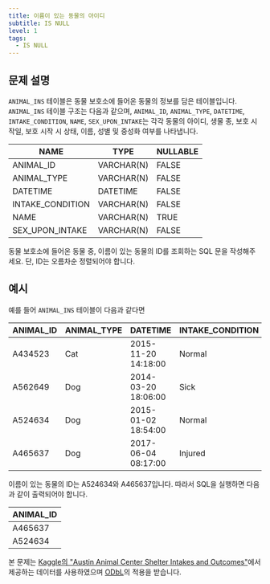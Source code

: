 ```yaml
---
title: 이름이 있는 동물의 아이디
subtitle: IS NULL
level: 1
tags:
  - IS NULL
---
```


## 문제 설명

`ANIMAL_INS` 테이블은 동물 보호소에 들어온 동물의 정보를 담은 테이블입니다. `ANIMAL_INS` 테이블 구조는 다음과 같으며, `ANIMAL_ID`, `ANIMAL_TYPE`, `DATETIME`, `INTAKE_CONDITION`, `NAME`, `SEX_UPON_INTAKE`는 각각 동물의 아이디, 생물 종, 보호 시작일, 보호 시작 시 상태, 이름, 성별 및 중성화 여부를 나타냅니다.

| NAME             | TYPE       | NULLABLE |
| ---------------- | ---------- | -------- |
| ANIMAL_ID        | VARCHAR(N) | FALSE    |
| ANIMAL_TYPE      | VARCHAR(N) | FALSE    |
| DATETIME         | DATETIME   | FALSE    |
| INTAKE_CONDITION | VARCHAR(N) | FALSE    |
| NAME             | VARCHAR(N) | TRUE     |
| SEX_UPON_INTAKE  | VARCHAR(N) | FALSE    |

동물 보호소에 들어온 동물 중, 이름이 있는 동물의 ID를 조회하는 SQL 문을 작성해주세요. 단, ID는 오름차순 정렬되어야 합니다.

## 예시

예를 들어 `ANIMAL_INS` 테이블이 다음과 같다면

| ANIMAL_ID | ANIMAL_TYPE | DATETIME            | INTAKE_CONDITION | NAME        | SEX_UPON_INTAKE |
| --------- | ----------- | ------------------- | ---------------- | ----------- | --------------- |
| A434523   | Cat         | 2015-11-20 14:18:00 | Normal           | NULL        | Spayed Female   |
| A562649   | Dog         | 2014-03-20 18:06:00 | Sick             | NULL        | Spayed Female   |
| A524634   | Dog         | 2015-01-02 18:54:00 | Normal           | \*Belle     | Intact Female   |
| A465637   | Dog         | 2017-06-04 08:17:00 | Injured          | \*Commander | Neutered Male   |

이름이 있는 동물의 ID는 A524634와 A465637입니다. 따라서 SQL을 실행하면 다음과 같이 출력되어야 합니다.

| ANIMAL_ID |
| --------- |
| A465637   |
| A524634   |

본 문제는 [Kaggle의 "Austin Animal Center Shelter Intakes and Outcomes"](https://www.kaggle.com/aaronschlegel/austin-animal-center-shelter-intakes-and-outcomes)에서 제공하는 데이터를 사용하였으며 [ODbL](https://opendatacommons.org/licenses/odbl/1.0/)의 적용을 받습니다.
